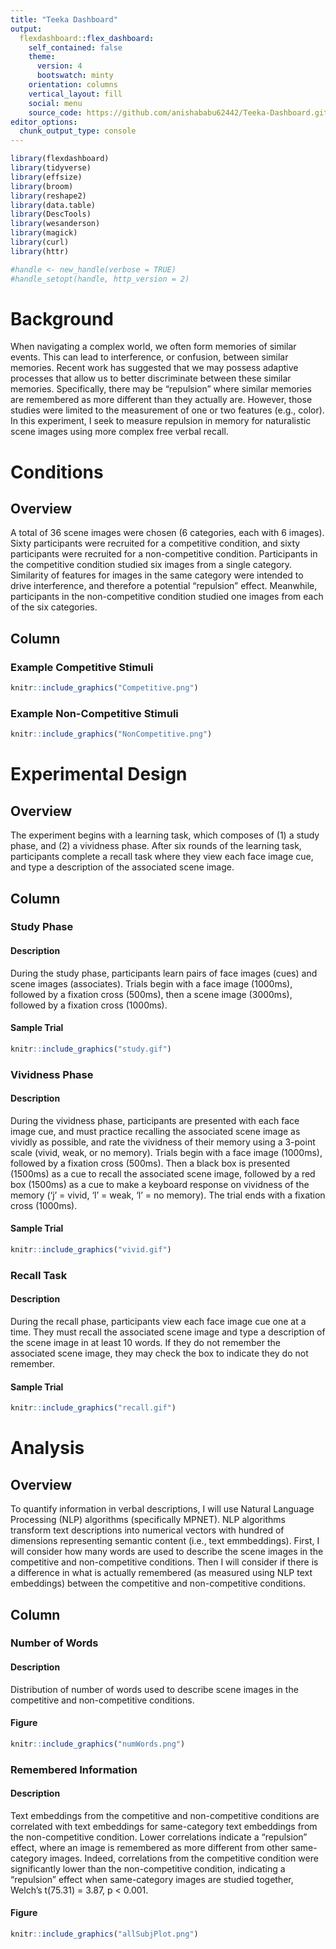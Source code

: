 ```yaml
---
title: "Teeka Dashboard"
output: 
  flexdashboard::flex_dashboard:
    self_contained: false
    theme: 
      version: 4
      bootswatch: minty
    orientation: columns
    vertical_layout: fill
    social: menu
    source_code: https://github.com/anishababu62442/Teeka-Dashboard.git
editor_options: 
  chunk_output_type: console
---
```


```r
library(flexdashboard)
library(tidyverse)
library(effsize)
library(broom)
library(reshape2)
library(data.table)
library(DescTools)
library(wesanderson)
library(magick)
library(curl)
library(httr)

#handle <- new_handle(verbose = TRUE)
#handle_setopt(handle, http_version = 2)

```

Background
======================================================================

When navigating a complex world, we often form memories of similar events. This can lead to interference, or confusion, between similar memories. Recent work has suggested that we may possess adaptive processes that allow us to better discriminate between these similar memories. Specifically, there may be "repulsion" where similar memories are remembered as more different than they actually are. However, those studies were limited to the measurement of one or two features (e.g., color). In this experiment, I seek to measure repulsion in memory for naturalistic scene images using more complex free verbal recall.

Conditions
======================================================================

Overview {.sidebar}
----------------------------------------------------------------------

A total of 36 scene images were chosen (6 categories, each with 6 images). Sixty participants were recruited for a competitive condition, and sixty participants were recruited for a non-competitive condition. Participants in the competitive condition studied six images from a single category. Similarity of features for images in the same category were intended to drive interference, and therefore a potential "repulsion" effect. Meanwhile, participants in the non-competitive condition studied one images from each of the six categories.

Column {.tabset}
-----------------------------------------------------------------------

### Example Competitive Stimuli

```r
knitr::include_graphics("Competitive.png")

```

### Example Non-Competitive Stimuli

```r
knitr::include_graphics("NonCompetitive.png")

```

Experimental Design
======================================================================

Overview {.sidebar}
----------------------------------------------------------------------

The experiment begins with a learning task, which composes of (1) a study phase, and (2) a vividness phase.  After six rounds of the learning task, participants complete a recall task where they view each face image cue, and type a description of the associated scene image. 

Column {.tabset}
-----------------------------------------------------------------------

### Study Phase

#### Description 

During the study phase, participants learn pairs of face images (cues) and scene images (associates). Trials begin with a face image (1000ms), followed by a fixation cross (500ms), then a scene image (3000ms), followed by a fixation cross (1000ms).

#### Sample Trial 

```r
knitr::include_graphics("study.gif")

```

### Vividness Phase

#### Description

During the vividness phase, participants are presented with each face image cue, and must practice recalling the associated scene image as vividly as possible, and rate the vividness of their memory using a 3-point scale (vivid, weak, or no memory). Trials begin with a face image (1000ms), followed by a fixation cross (500ms). Then a black box is presented (1500ms) as a cue to recall the associated scene image, followed by a red box (1500ms) as a cue to make a keyboard response on vividness of the memory ('j' = vivid, 'l' = weak, 'l' = no memory). The trial ends with a fixation cross (1000ms).

#### Sample Trial

```r
knitr::include_graphics("vivid.gif")

```

### Recall Task

#### Description

During the recall phase, participants view each face image cue one at a time. They must recall the associated scene image and type a description of the scene image in at least 10 words. If they do not remember the associated scene image, they may check the box to indicate they do not remember.

#### Sample Trial

```r
knitr::include_graphics("recall.gif")

```

Analysis
======================================================================

Overview {.sidebar}
----------------------------------------------------------------------

To quantify information in verbal descriptions, I will use Natural Language Processing (NLP) algorithms (specifically MPNET). NLP algorithms transform text descriptions into numerical vectors with hundred of dimensions representing semantic content (i.e., text emmbeddings). First, I will consider how many words are used to describe the scene images in the competitive and non-competitive conditions. Then I will consider if there is a difference in what is actually remembered (as measured using NLP text embeddings) between the competitive and non-competitive conditions.

Column {.tabset}
-----------------------------------------------------------------------

### Number of Words 

#### Description

Distribution of number of words used to describe scene images in the competitive and non-competitive conditions.

#### Figure

```r
knitr::include_graphics("numWords.png")

```

### Remembered Information

#### Description

Text embeddings from the competitive and non-competitive conditions are correlated with text embeddings for same-category text embeddings from the non-competitive condition. Lower correlations indicate a "repulsion" effect, where an image is remembered as more different from other same-category images. Indeed, correlations from the competitive condition were significantly lower than the non-competitive condition, indicating a "repulsion" effect when same-category images are studied together, Welch's t(75.31) = 3.87, p < 0.001. 

#### Figure

```r
knitr::include_graphics("allSubjPlot.png")

```

